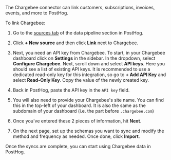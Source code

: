 The Chargebee connector can link customers, subscriptions, invoices, events, and more to PostHog.

To link Chargebee:

1. Go to the [sources tab](https://us.posthog.com/pipeline/sources) of the data pipeline section in PostHog.

2. Click **+ New source** and then click **Link** next to Chargebee.

3. Next, you need an API key from Chargebee. To start, in your Chargebee dashboard click on **Settings** in the sidebar. In the dropdown, select **Configure Chargebee**. Next, scroll down and select **API keys**. Here you should see a list of existing API keys. It is recommended to use a dedicated read-only key for this integration, so go to **+ Add API Key** and select **Read-Only Key**. Copy the value of the newly created key.

4. Back in PostHog, paste the API key in the `API key` field.

5. You will also need to provide your Chargebee's site name. You can find this in the top-left of your dashboard. It is also the same as the subdomain of your dashboard (i.e. the part before `.chargebee.com`)

6. Once you've entered these 2 pieces of information, hit **Next**.

7. On the next page, set up the schemas you want to sync and modify the method and frequency as needed. Once done, click **Import**.

Once the syncs are complete, you can start using Chargebee data in PostHog.
